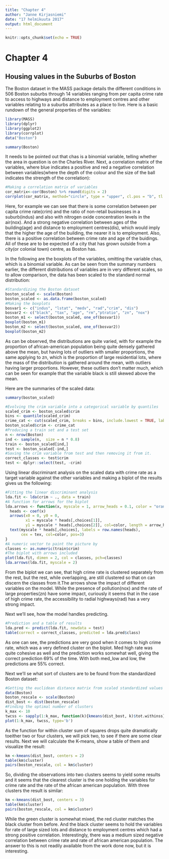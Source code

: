 ```yaml
---
title: "Chapter 4"
author: "Janne Kirjasniemi"
date: "17 helmikuuta 2017"
output: html_document
---
```


```r
knitr::opts_chunk$set(echo = TRUE)
```
# Chapter 4

## Housing values in the Suburbs of Boston

The Boston dataset in the MASS package details the different conditions in 506 Boston suburbs through 14 variables ranging from per capita crime rate to access to highways and distance to employment centres and other variables relating to a suburbs attributes as a place to live. Here is a basic rundown of the general properties of the variables:

```r
library(MASS)
library(dplyr)
library(ggplot2)
library(corrplot)
data("Boston")
```

```r
summary(Boston)
```
It needs to be pointed out that chas is a binomial variable, telling whether the area in question is on the Charles River. Next, a correlation matrix of the variables, where blue indicates a positive and red a negative correlation between variables(where the depth of the colour and the size of the ball indicates the strength of the correlation):

```r
#Making a correlation matrix of variables
cor_matrix<-cor(Boston) %>% round(digits = 2)
corrplot(cor_matrix, method="circle", type = "upper", cl.pos = "b", tl.pos = "d", tl.cex = 0.6)

```

Here, for example we can see that there is some correlation between per capita crime rate(crim) and the ratio of non-retail businesses in a suburb(indus) and also with nitrogen oxide concentration levels in the air(nox). And a strong negative correlation between ages of the building(age) and distance to employment centres(dis), which would imply that the higher the age of the building, the nearer it is to employment. Also, there is a positive correlation between crime rate and age of the buidings. All of these are to be expected of a city that has grown outside from a city(or colonial town) centre, as Boston has.

In the following are the boxplots of the variables, omitting the variable chas, which is a binomial variable. As can be seen from the summary numbers earlier, the different distributions of variables are in very different scales, so to allow comparison, the data has been scaled to the standard normal distribution:

```r
#Standardizing the Boston dataset
boston_scaled <- scale(Boston)
boston_scaled <- as.data.frame(boston_scaled)
#Making the boxplots
bosvar1 <- c("indus", "lstat", "medv", "rad","crim", "dis")
bosvar2 <- c("black", "tax", "age", "rm","ptratio", "zn", "nox")
boston_m1 <- select(boston_scaled, one_of(bosvar1))
boxplot(boston_m1)
boston_m2 <- select(boston_scaled, one_of(bosvar2))
boxplot(boston_m2)
```

As can be observed, the distributions are quite varied, with for example the proportion of african-american population being quite densely gathered above the mean, but having lots of outliers with smaller proportions, the same applying to zn, which is the proportion of large residential lots, where the mass of the distribution is gathered around the mean, with outliers having larger proportions. However, these outliers don't matter much, which can be seen for example that the variable black is still skewed above the mean.

Here are the summaries of the scaled data:
```r
summary(boston_scaled)
```
```r
#Evolving the crim variable into a categorical variable by quantiles
scaled_crim <- boston_scaled$crim
bins <- quantile(scaled_crim)
crime_cat <- cut(scaled_crim, breaks = bins, include.lowest = TRUE, label = c("low", "med_low", "med_high", "high"))
boston_scaled$crim <- crime_cat
#Producing a train set and a test set
n <- nrow(Boston)
ind <- sample(n,  size = n * 0.8)
train <- boston_scaled[ind,]
test <- boston_scaled[-ind,]
#Saving the crim variable from test and then removing it from it.
correct_classes <- test$crim
test <- dplyr::select(test, -crim)
```

Using linear discriminant analysis on the scaled data with crime rate as a target variable against the other variables and making a biplot of the results gives us the following:
```r
#Fitting the linear discriminant analysis
lda.fit <- lda(crim ~ ., data = train)
#A function for arrows for the biplot
lda.arrows <- function(x, myscale = 1, arrow_heads = 0.1, color = "orange", tex = 0.75, choices = c(1,2)){
  heads <- coef(x)
  arrows(x0 = 0, y0 = 0, 
         x1 = myscale * heads[,choices[1]], 
         y1 = myscale * heads[,choices[2]], col=color, length = arrow_heads)
  text(myscale * heads[,choices], labels = row.names(heads), 
       cex = tex, col=color, pos=3)
}
#A numeric vector to paint the picture by
classes <- as.numeric(train$crim)
#The biplot with arrows included
plot(lda.fit, dimen = 2, col = classes, pch=classes)
lda.arrows(lda.fit, myscale = 2)
```

From the biplot we can see, that high crime rate is clustered separately from the rest, but the rest, while overlapping, are still clustered so that on can discern the classes from it.The arrows show the impact of different variables on the model. While the presence of pollution(nox) and the rate of large properties(zn) have some impact, curiously it seems that in the case of high crime rate, the accessibility to radial highways(rad) has a very strong impact. 

Next we'll see, how the model handles predicting.

```r
#Prediction and a table of results
lda.pred <- predict(lda.fit, newdata = test)
table(correct = correct_classes, predicted = lda.pred$class)
```

As one can see, the predictions are very good when it comes to high crime rate, which was a very defined cluster on the biplot. Med high rate was quite cohesive as well and the prediction works somewhat well, giving the correct prediction 69% of the time. With both med_low and low, the predictions are 55% correct.

Next we'll se what sort of clusters are to be found from the standardized Boston dataset:

```r
#Getting the euclidean distance matrix from scaled standardized values so they are comparable
data(Boston)
boston_rescale <- scale(Boston)
dist_bost <- dist(boston_rescale)
#Finding the optimal number of clusters
k_max <- 10
twcss <- sapply(1:k_max, function(k){kmeans(dist_bost, k)$tot.withinss})
plot(1:k_max, twcss, type='b')
```

As the function for within cluster sum of squares drops quite dramatically toeither two or four clusters, we will pick two, to see if there are some clear results. Next we will calculate the K-means, show a table of them and visualize the result:
```r
km <-kmeans(dist_bost, centers = 2)
table(km$cluster)
pairs(boston_rescale, col = km$cluster)
```

So, dividing the observations into two clusters seems to yield some results and it seems that the clearest cluster is the one holding the variables for crime rate and the rate of the african american population. With three clusters the result is similar:
```r
km <-kmeans(dist_bost, centers = 3)
table(km$cluster)
pairs(boston_rescale, col = km$cluster)
```

While the green cluster is somewhat mixed, the red cluster matches the black cluster from before. And the black cluster seems to hold the variables for rate of large sized lots and distance to employment centres which had a strong positive correlation. Interestingly, there was a medium sized negative correlation between crime rate and rate of african american population. The answer to this is not readily available from the work done now, but it is interesting.